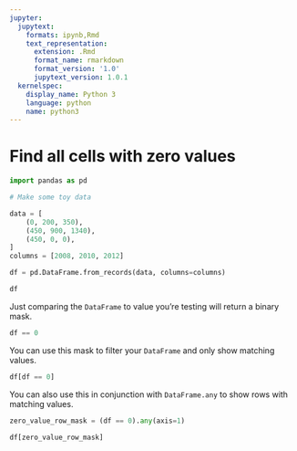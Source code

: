 ```yaml
---
jupyter:
  jupytext:
    formats: ipynb,Rmd
    text_representation:
      extension: .Rmd
      format_name: rmarkdown
      format_version: '1.0'
      jupytext_version: 1.0.1
  kernelspec:
    display_name: Python 3
    language: python
    name: python3
---
```


# Find all cells with zero values

```python
import pandas as pd
```

```python
# Make some toy data

data = [
    (0, 200, 350),
    (450, 900, 1340),
    (450, 0, 0), 
]
columns = [2008, 2010, 2012]

df = pd.DataFrame.from_records(data, columns=columns)

df
```

Just comparing the `DataFrame` to value you're testing will return a binary mask.

```python
df == 0
```

You can use this mask to filter your `DataFrame` and only show matching values.

```python
df[df == 0]
```

You can also use this in conjunction with `DataFrame.any` to show rows with matching values.

```python
zero_value_row_mask = (df == 0).any(axis=1)

df[zero_value_row_mask]
```

```python

```
